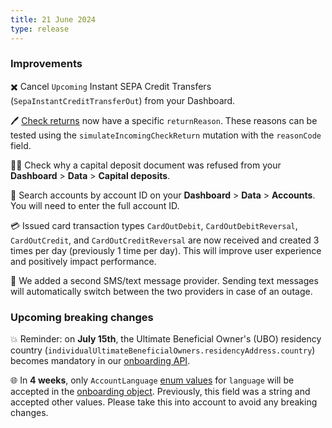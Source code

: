 ```yaml
---
title: 21 June 2024
type: release
---
```


### Improvements

✖️ Cancel `Upcoming` Instant SEPA Credit Transfers (`SepaInstantCreditTransferOut`) from your Dashboard.

🖊️ [Check returns](/topics/merchants/checks/#r-transactions) now have a specific `returnReason`.
These reasons can be tested using the `simulateIncomingCheckReturn` mutation with the `reasonCode` field.

🙅🏾 Check why a capital deposit document was refused from your **Dashboard** > **Data** > **Capital deposits**.

🔎 Search accounts by account ID on your **Dashboard** > **Data** > **Accounts**.
You will need to enter the full account ID.

💳 Issued card transaction types `CardOutDebit`, `CardOutDebitReversal`, `CardOutCredit`, and `CardOutCreditReversal` are now received and created 3 times per day (previously 1 time per day). This will improve user experience and positively impact performance.

📱 We added a second SMS/text message provider.
Sending text messages will automatically switch between the two providers in case of an outage.

### Upcoming breaking changes

💥 Reminder: on **July 15th**, the Ultimate Beneficial Owner's (UBO) residency country (`individualUltimateBeneficialOwners.residencyAddress.country`) becomes mandatory in our [onboarding API](/topics/onboarding/company/#country-reqs-ubo).

🌐 In **4 weeks**, only `AccountLanguage` [enum values](https://api-reference.swan.io/enums/account-language/) for `language` will be accepted in the [onboarding object](https://api-reference.swan.io/objects/onboarding).
Previously, this field was a string and accepted other values.
Please take this into account to avoid any breaking changes.